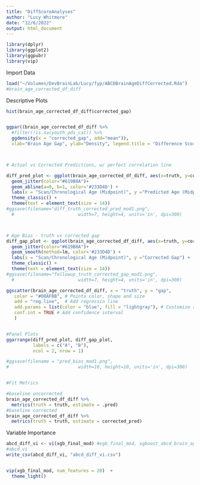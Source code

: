 ```yaml
---
title: "DiffScoreAnalyses"
author: "Lucy Whitmore"
date: "12/6/2022"
output: html_document
---
```


```r
library(dplyr)
library(ggplot2)
library(ggpubr)
library(vip)
```


Import Data
```r

load("~/Volumes/DevBrainLab/Lucy/fyp/ABCDBrainAgeDiffCorrected.Rda")
#brain_age_corrected_df_diff

```


Descriptive Plots
```r
hist(brain_age_corrected_df_diff$corrected_gap)


ggpar((brain_age_corrected_df_diff %>% 
  #filter(!is.na(youth_pds_cat)) %>% 
  ggdensity(x = "corrected_gap", add="mean")), 
  xlab="Brain Age Gap", ylab="Density", legend.title = "Difference Scores") 



# Actual vs Corrected Predictions, w/ perfect correlation line

diff_pred_plot <- ggplot(brain_age_corrected_df_diff, aes(x=truth, y=corrected_pred)) + 
  geom_jitter(color="#619B8A")+
  geom_abline(a=0, b=1, color='#233D4D') +
  labs(x = "Scan/Chronological Age (Midpoint)", y ="Predicted Age (Midpoint)") +
  theme_classic() + 
  theme(text = element_text(size = 14))  
#ggsave(filename="diff_truth_corrected_pred_mod1.png",
  #                        width=7, height=4, units='in', dpi=300)



# Age Bias - truth vs corrected gap
diff_gap_plot <- ggplot(brain_age_corrected_df_diff, aes(x=truth, y=corrected_gap)) + 
  geom_jitter(color="#619B8A")+
  geom_smooth(method=lm, color='#233D4D') +
  labs(x = "Scan/Chronological Age (Midpoint)", y ="Corrected Gap") +
  theme_classic() + 
  theme(text = element_text(size = 14))  
#ggsave(filename="followup_truth_corrected_gap_mod1.png",
  #                        width=7, height=4, units='in', dpi=300)

ggscatter(brain_age_corrected_df_diff, x = "truth", y = "gap",
   color = "#00AFBB", # Points color, shape and size
   add = "reg.line",  # Add regressin line
   add.params = list(color = "blue", fill = "lightgray"), # Customize reg. line
   conf.int = TRUE # Add confidence interval
   )


#Panel Plots
ggarrange(diff_pred_plot, diff_gap_plot, 
          labels = c("A", "B"),
          ncol = 2, nrow = 1)

#ggsave(filename = "pred_bias_mod1.png",
#                          width=10, height=10, units='in', dpi=300)


#Fit Metrics

#baseline uncorrected
brain_age_corrected_df_diff %>%
  metrics(truth = truth, estimate = .pred)
#baseline corrected
brain_age_corrected_df_diff %>%
  metrics(truth = truth, estimate = corrected_pred)

```

Variable Importance
```r

abcd_diff_vi <- vi(xgb_final_mod) #xgb_final_mod, xgboost_abcd_brain_age_mod
#abcd_vi
write_csv(abcd_diff_vi, "abcd_diff_vi.csv")


vip(xgb_final_mod, num_features = 20)  +
  theme_light()

```




